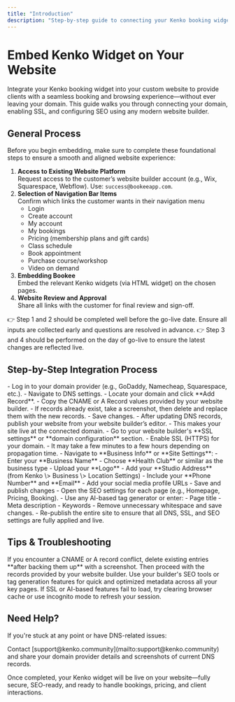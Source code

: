 ```yaml
---
title: "Introduction"
description: "Step-by-step guide to connecting your Kenko booking widget to any website builder, including domain setup, SSL, and SEO."
---
```


# Embed Kenko Widget on Your Website

Integrate your Kenko booking widget into your custom website to provide clients with a seamless booking and browsing experience—without ever leaving your domain. This guide walks you through connecting your domain, enabling SSL, and configuring SEO using any modern website builder.

## General Process

Before you begin embedding, make sure to complete these foundational steps to ensure a smooth and aligned website experience:

1. **Access to Existing Website Platform**\
   Request access to the customer’s website builder account (e.g., Wix, Squarespace, Webflow). Use: `success@bookeeapp.com`.
2. **Selection of Navigation Bar Items**\
   Confirm which links the customer wants in their navigation menu
   - Login
   - Create account
   - My account
   - My bookings
   - Pricing (membership plans and gift cards)
   - Class schedule
   - Book appointment
   - Purchase course/workshop
   - Video on demand
3. **Embedding Bookee**\
   Embed the relevant Kenko widgets (via HTML widget) on the chosen pages.
4. **Website Review and Approval**\
   Share all links with the customer for final review and sign-off.

<Check>
  👉 Step 1 and 2 should be completed well before the go-live date. Ensure all inputs are collected early and questions are resolved in advance.
</Check>

<Check>
  👉 Step 3 and 4 should be performed on the day of go-live to ensure the latest changes are reflected live.
</Check>

##  Step-by-Step Integration Process

<Steps>
  <Step title="Step 1: Link Your Domain">
    - Log in to your domain provider (e.g., GoDaddy, Namecheap, Squarespace, etc.).
    - Navigate to DNS settings.
    - Locate your domain and click **Add Record**.
    - Copy the CNAME or A Record values provided by your website builder.
    - If records already exist, take a screenshot, then delete and replace them with the new records.
    - Save changes.
  </Step>
  <Step title="Step 2: Publish the Site">
    - After updating DNS records, publish your website from your website builder’s editor.
    - This makes your site live at the connected domain.
  </Step>
  <Step title="Step 3: Enable SSL">
    - Go to your website builder's **SSL settings** or **domain configuration** section.
    - Enable SSL (HTTPS) for your domain.
    - It may take a few minutes to a few hours depending on propagation time.
  </Step>
  <Step title="Step 4: Set Up Business Info & SEO (Site Level)">
    - Navigate to **Business Info** or **Site Settings**:
      - Enter your **Business Name**
      - Choose **Health Club** or similar as the business type
      - Upload your **Logo**
      - Add your **Studio Address** (from Kenko \> Business \> Location Settings)
      - Include your **Phone Number** and **Email**
    - Add your social media profile URLs
    - Save and publish changes
  </Step>
  <Step title="Step 5: Configure SEO (Page Level)">
    - Open the SEO settings for each page (e.g., Homepage, Pricing, Booking).
    - Use any AI-based tag generator or enter:
      - Page title
      - Meta description
      - Keywords
    - Remove unnecessary whitespace and save changes.
  </Step>
  <Step title="Step 6: Re-Publish the Site">
    - Re-publish the entire site to ensure that all DNS, SSL, and SEO settings are fully applied and live.
  </Step>
</Steps>

##  Tips & Troubleshooting

<Tip>
  If you encounter a CNAME or A record conflict, delete existing entries **after backing them up** with a screenshot. Then proceed with the records provided by your website builder.
</Tip>

<Tip>
  Use your builder's SEO tools or tag generation features for quick and optimized metadata across all your key pages.
</Tip>

<Tip>
  If SSL or AI-based features fail to load, try clearing browser cache or use incognito mode to refresh your session.
</Tip>

##  Need Help?

If you're stuck at any point or have DNS-related issues:

<Info>
  Contact [support@kenko.community](mailto:support@kenko.community) and share your domain provider details and screenshots of current DNS records.
</Info>

Once completed, your Kenko widget will be live on your website—fully secure, SEO-ready, and ready to handle bookings, pricing, and client interactions.